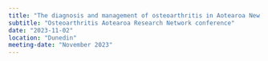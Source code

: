 ```yaml
---
title: "The diagnosis and management of osteoarthritis in Aotearoa New Zealand primary care"
subtitle: "Osteoarthritis Aotearoa Research Network conference"
date: "2023-11-02"
location: "Dunedin"
meeting-date: "November 2023"
---
```

